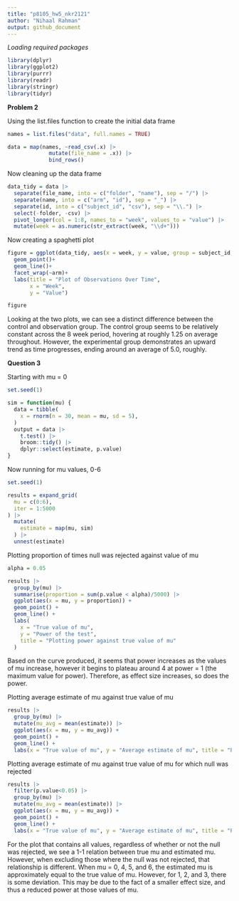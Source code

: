```yaml
---
title: "p8105_hw5_nkr2121"
author: "Nihaal Rahman"
output: github_document
---
```


*Loading required packages*
```r
library(dplyr)
library(ggplot2)
library(purrr)
library(readr)
library(stringr)
library(tidyr)
```

**Problem 2**

Using the list.files function to create the initial data frame
```r
names = list.files("data", full.names = TRUE)

data = map(names, ~read_csv(.x) |> 
             mutate(file_name = .x)) |>
             bind_rows()
```

Now cleaning up the data frame
```r
data_tidy = data |>
  separate(file_name, into = c("folder", "name"), sep = "/") |> 
  separate(name, into = c("arm", "id"), sep = "_") |> 
  separate(id, into = c("subject_id", "csv"), sep = "\\.") |> 
  select(-folder, -csv) |>
  pivot_longer(col = 1:8, names_to = "week", values_to = "value") |> 
  mutate(week = as.numeric(str_extract(week, "\\d+")))
```

Now creating a spaghetti plot
```r
figure = ggplot(data_tidy, aes(x = week, y = value, group = subject_id, color = subject_id))+
  geom_point()+
  geom_line()+
  facet_wrap(~arm)+
  labs(title = "Plot of Observations Over Time",
       x = "Week",
       y = "Value")

figure
```

Looking at the two plots, we can see a distinct difference between the control and observation group. The control group seems to be relatively constant across the 8 week period, hovering at roughly 1.25 on average throughout. However, the experimental group demonstrates an upward trend as time progresses, ending around an average of 5.0, roughly. 

**Question 3**

Starting with mu = 0
```r
set.seed(1)

sim = function(mu) {
  data = tibble(
    x = rnorm(n = 30, mean = mu, sd = 5),
  )
  output = data |>
    t.test() |>
    broom::tidy() |>
    dplyr::select(estimate, p.value) 
}
```

Now running for mu values, 0-6
```r
set.seed(1)

results = expand_grid(
  mu = c(0:6),
  iter = 1:5000
) |> 
  mutate(
    estimate = map(mu, sim)
  ) |> 
  unnest(estimate)
```

Plotting proportion of times null was rejected against value of mu
```r
alpha = 0.05

results |> 
  group_by(mu) |> 
  summarise(proportion = sum(p.value < alpha)/5000) |> 
  ggplot(aes(x = mu, y = proportion)) +
  geom_point() +
  geom_line() +
  labs(
    x = "True value of mu",
    y = "Power of the test",
    title = "Plotting power against true value of mu"
  )
```

Based on the curve produced, it seems that power increases as the values of mu increase, however it begins to plateau around 4 at power = 1 (the maximum value for power). Therefore, as effect size increases, so does the power. 

Plotting average estimate of mu against true value of mu
```r
results |> 
  group_by(mu) |> 
  mutate(mu_avg = mean(estimate)) |> 
  ggplot(aes(x = mu, y = mu_avg)) +
  geom_point() +
  geom_line() +
  labs(x = "True value of mu", y = "Average estimate of mu", title = "Plotting average estimate of mu against true mu")
```

Plotting average estimate of mu against true value of mu for which null was rejected 
```r
results |> 
  filter(p.value<0.05) |> 
  group_by(mu) |> 
  mutate(mu_avg = mean(estimate)) |> 
  ggplot(aes(x = mu, y = mu_avg)) +
  geom_point() +
  geom_line() +
  labs(x = "True value of mu", y = "Average estimate of mu", title = "Plotting average estimate of mu against true mu, \nwhere the null was rejected")
```

For the plot that contains all values, regardless of whether or not the null was rejected, we see a 1-1 relation between true mu and estimated mu. However, when excluding those where the null was not rejected, that relationship is different. When mu = 0, 4, 5, and 6, the estimated mu is approximately equal to the true value of mu. However, for 1, 2, and 3, there is some deviation. This may be due to the fact of a smaller effect size, and thus a reduced power at those values of mu. 